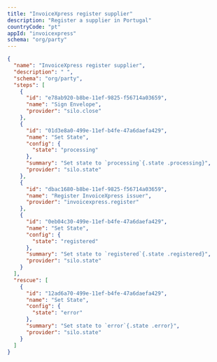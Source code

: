 ```yaml
---
title: "InvoiceXpress register supplier"
description: "Register a supplier in Portugal"
countryCode: "pt"
appId: "invoicexpress"
schema: "org/party"
---
```


```json Example InvoiceXpress register supplier workflow with states
{
  "name": "InvoiceXpress register supplier",
  "description": " ",
  "schema": "org/party",
  "steps": [
    {
      "id": "e78ab920-b8be-11ef-9825-f56714a03659",
      "name": "Sign Envelope",
      "provider": "silo.close"
    },
    {
      "id": "01d3e8a0-499e-11ef-b4fe-47a6daefa429",
      "name": "Set State",
      "config": {
        "state": "processing"
      },
      "summary": "Set state to `processing`{.state .processing}",
      "provider": "silo.state"
    },
    {
      "id": "dbac1680-b8be-11ef-9825-f56714a03659",
      "name": "Register InvoiceXpress issuer",
      "provider": "invoicexpress.register"
    },
    {
      "id": "0eb04c30-499e-11ef-b4fe-47a6daefa429",
      "name": "Set State",
      "config": {
        "state": "registered"
      },
      "summary": "Set state to `registered`{.state .registered}",
      "provider": "silo.state"
    }
  ],
  "rescue": [
    {
      "id": "12ad6a70-499e-11ef-b4fe-47a6daefa429",
      "name": "Set State",
      "config": {
        "state": "error"
      },
      "summary": "Set state to `error`{.state .error}",
      "provider": "silo.state"
    }
  ]
}
```
